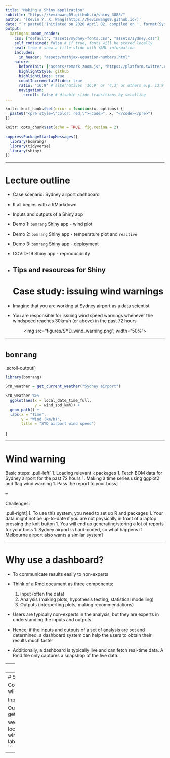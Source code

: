```yaml
---
title: "Making a Shiny application"
subtitle: "https://kevinwang09.github.io/shiny_3888/"
author: '[Kevin Y. X. Wang](https://kevinwang09.github.io/)'
date: "`r paste0('Initiated on 2020 April 02, compiled on ', format(Sys.time(), '%Y %b %d'))`"
output:
  xaringan::moon_reader:
    css: ["default", "assets/sydney-fonts.css", "assets/sydney.css"]
    self_contained: false # if true, fonts will be stored locally
    seal: true # show a title slide with YAML information
    includes:
      in_header: "assets/mathjax-equation-numbers.html"
    nature:
      beforeInit: ["assets/remark-zoom.js", "https://platform.twitter.com/widgets.js"]
      highlightStyle: github
      highlightLines: true
      countIncrementalSlides: true
      ratio: '16:9' # alternatives '16:9' or '4:3' or others e.g. 13:9
      navigation:
        scroll: false # disable slide transitions by scrolling
---
```

```r
knitr::knit_hooks$set(error = function(x, options) {
  paste0("<pre style=\"color: red;\"><code>", x, "</code></pre>")
})

knitr::opts_chunk$set(echo = TRUE, fig.retina = 2)

suppressPackageStartupMessages({
  library(bomrang)
  library(tidyverse)
  library(shiny)
})
```

---

# Lecture outline

+ Case scenario: Sydney airport dashboard
+ It all begins with a RMarkdown
+ Inputs and outputs of a Shiny app
+ Demo 1: `bomrang` Shiny app - wind plot
+ Demo 2: `bomrang` Shiny app - temperature plot and `reactive`
+ Demo 3: `bomrang` Shiny app - deployment
+ COVID-19 Shiny app - reproducibility 
+ Tips and resources for Shiny
---
# Case study: issuing wind warnings

+ Imagine that you are working at Sydney airport as a data scientist

+ You are responsible for issuing wind speed warnings whenever the windspeed reaches 30km/h (or above) in the past 72 hours

<center>
<img src="figures/SYD_wind_warning.png", width="50%">
</center>
---


# `bomrang`

.scroll-output[
```r
library(bomrang)

SYD_weather = get_current_weather("Sydney airport")

SYD_weather %>% 
  ggplot(aes(x = local_date_time_full,
             y = wind_spd_kmh)) +
  geom_path() +
  labs(x = "Time", 
       y = "Wind (km/h)",
       title = "SYD airport wind speed")
```
]

---

# Wind warning

Basic steps:
.pull-left[
1. Loading relevant `R` packages
1. Fetch BOM data for Sydney airport for the past 72 hours
1. Making a time series using ggplot2 and flag wind warning
1. Pass the report to your boss
]

--

Challenges: 

.pull-right[
1. To use this system, you need to set up R and packages
1. Your data might not be up-to-date if you are not physically in front of a laptop pressing the knit button
1. You will end up generating/storing a lot of reports for your boss
1. Sydney airport is hard-coded, so what happens if Melbourne airport also wants a similar system
]

---

# Why use a dashboard?

+ To communicate results easily to non-experts

+ Think of a Rmd document as three components: 

    1. Input (often the data)
    1. Analysis (making plots, hypothesis testing, statistical modelling)
    1. Outputs (interperting plots, making recommendations)

+ Users are typically non-experts in the analysis, but they are experts in understanding the inputs and outputs.

+ Hence, if the inputs and outputs of a set of analysis are set and determined, a dashboard system can help the users to obtain their results much faster

+ Additionally, a dashboard is typically live and can fetch real-time data. A Rmd file only captures a snapshop of the live data. 

---
# Shiny app in a Rmd file

Go ahead and knit `bomrang.Rmd`, you will get a basic Shiny app!

Input: 
```r
{{inputPanel(}}
  textInput(inputId = "location",
                   label = "Put a location here!",
                   value = "Sydney airport")
{{)}}
```

Output: 
```r
{{renderPlot({}}
  weather = get_current_weather(input$location)
  
  weather %>% 
    ggplot(aes(x = local_date_time_full,
               y = wind_spd_kmh)) +
    geom_path() +
    labs(x = "Time", 
         y = "Wind (km/h)")
{{})}}
```
---
# Shiny app in a Rmd file

Go ahead and knit `bomrang.Rmd`, you will get a basic Shiny app!

Input: 
```r
inputPanel(
  {{textInput(inputId = "location",}}
                   label = "Put a location here!",
                   value = "Sydney airport")
)
```

Output: 
```r
renderPlot({
  {{weather = get_current_weather(input$location)}}
  
  weather %>% 
    ggplot(aes(x = local_date_time_full,
               y = wind_spd_kmh)) +
    geom_path() +
    labs(x = "Time", 
         y = "Wind (km/h)")
})
```


---
<!-- class: segue -->
<!-- class: segue-yellow -->
---